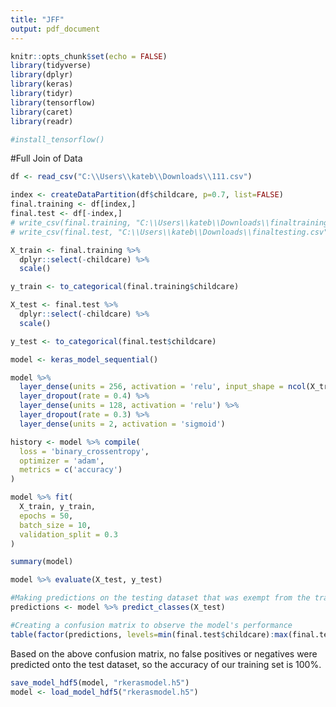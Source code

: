 ---
title: "JFF"
output: pdf_document
---

```{r setup, include=FALSE}
knitr::opts_chunk$set(echo = FALSE)
library(tidyverse)
library(dplyr)
library(keras)
library(tidyr)
library(tensorflow)
library(caret)
library(readr)

#install_tensorflow()
```

#Full Join of Data
```{r}
df <- read_csv("C:\\Users\\kateb\\Downloads\\111.csv")
```

```{r}
index <- createDataPartition(df$childcare, p=0.7, list=FALSE)
final.training <- df[index,]
final.test <- df[-index,]
# write_csv(final.training, "C:\\Users\\kateb\\Downloads\\finaltraining.csv")
# write_csv(final.test, "C:\\Users\\kateb\\Downloads\\finaltesting.csv")
```

```{r}
X_train <- final.training %>%
  dplyr::select(-childcare) %>%
  scale()

y_train <- to_categorical(final.training$childcare)
```

```{r}
X_test <- final.test %>% 
  dplyr::select(-childcare) %>% 
  scale()

y_test <- to_categorical(final.test$childcare)
```

```{r}
model <- keras_model_sequential() 

model %>% 
  layer_dense(units = 256, activation = 'relu', input_shape = ncol(X_train)) %>% 
  layer_dropout(rate = 0.4) %>% 
  layer_dense(units = 128, activation = 'relu') %>%
  layer_dropout(rate = 0.3) %>%
  layer_dense(units = 2, activation = 'sigmoid')

history <- model %>% compile(
  loss = 'binary_crossentropy',
  optimizer = 'adam',
  metrics = c('accuracy')
)

model %>% fit(
  X_train, y_train, 
  epochs = 50, 
  batch_size = 10,
  validation_split = 0.3
)
```

```{r}
summary(model)
```

```{r}
model %>% evaluate(X_test, y_test)
```

```{r}
#Making predictions on the testing dataset that was exempt from the training process
predictions <- model %>% predict_classes(X_test)

#Creating a confusion matrix to observe the model's performance
table(factor(predictions, levels=min(final.test$childcare):max(final.test$childcare)),factor(final.test$childcare, levels=min(final.test$childcare):max(final.test$childcare)))
```


Based on the above confusion matrix, no false positives or negatives were predicted onto the test dataset, so the accuracy of our training set is 100%.

```{r}
save_model_hdf5(model, "rkerasmodel.h5")
model <- load_model_hdf5("rkerasmodel.h5")
```
